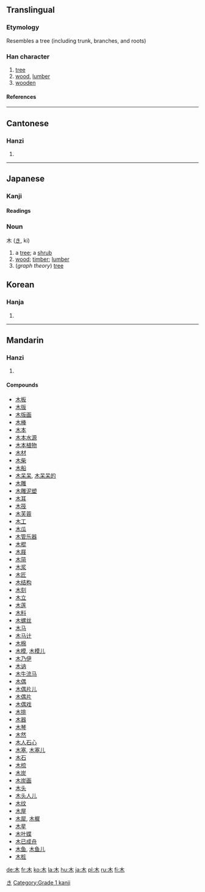 ==Translingual==
===Etymology===
Resembles a tree (including trunk, branches, and roots)
===Han character===
{{Han char|rn=75|rad=木|as=00|sn=4|four=4090<sub>0</sub>|canj=木 (D)}}
# [[tree]]
# [[wood]], [[lumber]]
# [[wooden]]
====References====
{{Han ref|kx=0509.010|dkj=14415|dj=0888.130|hdz=21149.060|uh=6728|ud=26408|bh=A4EC|bd=42220}}
----
==Cantonese==
===Hanzi===
{{yue-hanzi|jyut=muk6|y=muk6}}
# {{defn|Cantonese}}
----
== Japanese ==
[[Category:1000_Japanese_basic_words|き]]


===Kanji===
{{ja-kanji|grade=|rs=木00}}
====Readings====
{{ja-readings|on=[[ぼく]] (boku), [[もく]] (moku)|kun=[[き]] (ki)}}

=== Noun ===
木 ([[き]], ki)
# a [[tree]]; a [[shrub]]
# [[wood]]; [[timber]]; [[lumber]]
# (''graph theory'') [[tree]]

==Korean==
===Hanja===
{{ko-hanja|hangeul=[[목]], [[모]]|eumhun=나무|rv=mok, mo|mr=mok, mo|y=mok, mo}}
# {{defn|Korean}}






[[Category:Grade 1 kanji]]
----
==Mandarin==
===Hanzi===
{{cmn-hanzi|pin=[[mù]] (mu4), [[shù]] (shu4)|wg=mu<sup>4</sup>, shu<sup>4</sup>}}
# {{defn|Mandarin}}

====Compounds====
*[[木板]]
*[[木版]]
*[[木版画]]
*[[木棒]]
*[[木本]]
*[[木本水源]]
*[[木本植物]]
*[[木材]]
*[[木柴]]
*[[木船]]
*[[木呆呆]], [[木呆呆的]]
*[[木雕]]
*[[木雕泥塑]]
*[[木耳]]
*[[木筏]]
*[[木芙蓉]]
*[[木工]]
*[[木瓜]]
*[[木管乐器]]
*[[木棍]]
*[[木屐]]
*[[木简]]
*[[木浆]]
*[[木匠]]
*[[木结构]]
*[[木刻]]
*[[木立]]
*[[木莲]]
*[[木料]]
*[[木螺丝]]
*[[木马]]
*[[木马计]]
*[[木棉]]
*[[木模]], [[木模儿]]
*[[木乃伊]]
*[[木讷]]
*[[木牛流马]]
*[[木偶]]
*[[木偶片儿]]
*[[木偶片]]
*[[木偶戏]]
*[[木排]]
*[[木器]]
*[[木琴]]
*[[木然]]
*[[木人石心]]
*[[木塞]], [[木塞儿]]
*[[木石]]
*[[木梳]]
*[[木炭]]
*[[木炭画]]
*[[木头]]
*[[木头人儿]]
*[[木纹]]
*[[木屋]]
*[[木犀]], [[木樨]]
*[[木星]]
*[[木叶蝶]]
*[[木已成舟]]
*[[木鱼]], [[木鱼儿]]
*[[木桩]]

[[de:木]]
[[fr:木]]
[[ko:木]]
[[la:木]]
[[hu:木]]
[[ja:木]]
[[pl:木]]
[[ru:木]]
[[fi:木]]